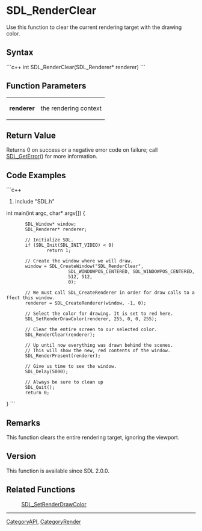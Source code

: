<!-- pragma section-numbers off -->
<!-- pragma disable-camelcase -->

= SDL_RenderClear =
Use this function to clear the current rendering target with the drawing color.


== Syntax ==
```c++
int SDL_RenderClear(SDL_Renderer* renderer)
```

== Function Parameters ==
{|
|'''renderer'''
|the rendering context
|}

== Return Value ==
Returns 0 on success or a negative error code on failure; call [[SDL_GetError]]() for more information.

== Code Examples ==
```c++
#include "SDL.h"

int main(int argc, char* argv[])
{
        SDL_Window* window;
        SDL_Renderer* renderer;

        // Initialize SDL.
        if (SDL_Init(SDL_INIT_VIDEO) < 0)
                return 1;

        // Create the window where we will draw.
        window = SDL_CreateWindow("SDL_RenderClear",
                        SDL_WINDOWPOS_CENTERED, SDL_WINDOWPOS_CENTERED,
                        512, 512,
                        0);

        // We must call SDL_CreateRenderer in order for draw calls to affect this window.
        renderer = SDL_CreateRenderer(window, -1, 0);

        // Select the color for drawing. It is set to red here.
        SDL_SetRenderDrawColor(renderer, 255, 0, 0, 255);

        // Clear the entire screen to our selected color.
        SDL_RenderClear(renderer);

        // Up until now everything was drawn behind the scenes.
        // This will show the new, red contents of the window.
        SDL_RenderPresent(renderer);

        // Give us time to see the window.
        SDL_Delay(5000);

        // Always be sure to clean up
        SDL_Quit();
        return 0;
}
```

== Remarks ==
This function clears the entire rendering target, ignoring the viewport.

== Version ==
This function is available since SDL 2.0.0.

== Related Functions ==
:[[SDL_SetRenderDrawColor]]

----
[[CategoryAPI]], [[CategoryRender]]
